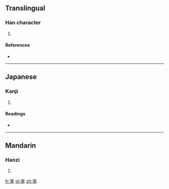 ==Translingual==

===Han character===
{{Han char|rn=46|rad=山|as=07|sn=10|four=2250<sub>4</sub>|canj=山卜廿十 (UYTJ), X山卜廿十 (XUYTJ)}}

# {{defn|Han|sort=山07}}

====References====
* {{Han ref|kx=0312.050|dkj=08109|dj=0612.120|hdz=10776.010|uh=5CF7|ud=23799|bh=D170|bd=53616}}

----

==Japanese==

===Kanji===
{{ja-kanji|grade=|rs=山07}}

# {{defn|lang=ja|sort=山07}}

====Readings====
* {{ja-readings|on=[[しん]] (shin)|kun=}}

----

==Mandarin==

===Hanzi===
{{cmn-hanzi|pin=[[shēn]] ([[shen1]])|wg=shen<sup>1</sup>}}

# {{defn|lang=cmn|sort=山07}}

[[fr:峷]]
[[pl:峷]]
[[zh:峷]]
